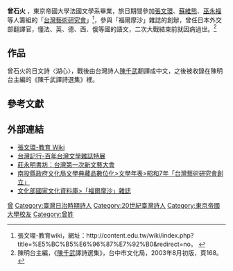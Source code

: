 '''曾石火''' {{BD|1909年||？|}}，東京帝國大學法國文學系畢業，旅日期間參加[[張文環|張文環]]、[[蘇維熊|蘇維熊]]、[[巫永福|巫永福]]等人籌組的「[[台灣藝術研究會|台灣藝術研究會]]」<ref>張文環-教育wiki，網址：http://content.edu.tw/wiki/index.php?title=%E5%BC%B5%E6%96%87%E7%92%B0&redirect=no。 {{webarchive|url=https://archive.is/20141018152305/http://content.edu.tw/wiki/index.php?title=%E5%BC%B5%E6%96%87%E7%92%B0&redirect=no%E3%80%82 |date=2014-10-18 }}</ref>，參與「福爾摩沙」雜誌的創辦，曾任日本外交部翻譯官，懂法、英、德、西、俄等國的語文，二次大戰結束前就因病過世。<ref>陳明台主編，《[[陳千武|陳千武]]譯詩選集》，台中市文化局，2003年8月初版，頁168。</ref>

==作品==
曾石火的日文詩〈湖心〉，戰後由台灣詩人[[陳千武|陳千武]]翻譯成中文，之後被收錄在陳明台主編的《陳千武譯詩選集》裡。

==參考文獻==
{{reflist}}

==外部連結==
*[http://content.edu.tw/wiki/index.php?title=%E5%BC%B5%E6%96%87%E7%92%B0&redirect=no 張文環-教育 Wiki] {{Webarchive|url=https://archive.is/20141018152305/http://content.edu.tw/wiki/index.php?title=%E5%BC%B5%E6%96%87%E7%92%B0&redirect=no%E3%80%82 |date=2014-10-18 }}
*[http://memory.ncl.edu.tw/tm_new/subject/literature/japan03.htm 台灣記行-百年台灣文學雜誌特展] {{Wayback|url=http://memory.ncl.edu.tw/tm_new/subject/literature/japan03.htm |date=20161021210730 }}
*[http://jaungyoungming-club.blogspot.tw/2014/05/blog-post.html 莊永明書坊：台灣第一次新文藝大會] {{Wayback|url=http://jaungyoungming-club.blogspot.tw/2014/05/blog-post.html |date=20170315143939 }}
*[http://literature.nthcc.gov.tw/05year/05year.asp?offset=55 南投縣政府文化局文學典藏品數位化>文學年表>昭和7年「台灣藝術研究會創立」]{{dead link|date=2018年3月 |bot=InternetArchiveBot |fix-attempted=yes }}
*[http://nrch.cca.gov.tw/twpedia.php?id=4552 文化部國家文化資料庫>「福爾摩沙」雜誌]{{dead link|date=2018年3月 |bot=InternetArchiveBot |fix-attempted=yes }}

[[Category:臺灣男性詩人|曾]]
[[Category:臺灣日治時期詩人|Category:臺灣日治時期詩人]]
[[Category:20世紀臺灣詩人|Category:20世紀臺灣詩人]]
[[Category:東京帝國大學校友|Category:東京帝國大學校友]]
[[Category:曾姓|Category:曾姓]]